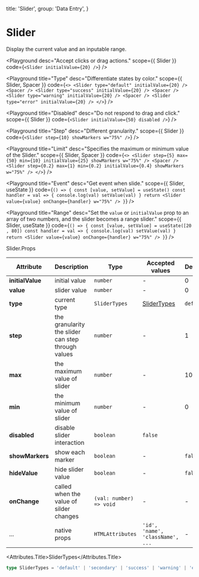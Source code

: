 
  title: 'Slider',
  group: 'Data Entry',
}

# Slider

Display the current value and an inputable range.

<Playground
  desc="Accept clicks or drag actions."
  scope={{ Slider }}
  code={`
<Slider initialValue={20} />
`}
/>

<Playground
  title="Type"
  desc="Differentiate states by color."
  scope={{ Slider, Spacer }}
  code={`
    <>
      <Slider type="default" initialValue={20} />
      <Spacer />
      <Slider type="success" initialValue={20} />
      <Spacer />
      <Slider type="warning" initialValue={20} />
      <Spacer />
      <Slider type="error" initialValue={20} />
    </>
`}
/>

<Playground
  title="Disabled"
  desc="Do not respond to drag and click."
  scope={{ Slider }}
  code={`
<Slider initialValue={50} disabled />
`}
/>

<Playground
  title="Step"
  desc="Different granularity."
  scope={{ Slider }}
  code={`
<Slider step={10} showMarkers w="75%" />
`}
/>

<Playground
  title="Limit"
  desc="Specifies the maximum or minimum value of the Slider."
  scope={{ Slider, Spacer }}
  code={`
<>
  <Slider step={5} max={50} min={10} initialValue={25} showMarkers w="75%" />
  <Spacer />
  <Slider step={0.2} max={1} min={0.2} initialValue={0.4} showMarkers w="75%" />
</>
`}
/>

<Playground
  title="Event"
  desc="Get event when slide."
  scope={{ Slider, useState }}
  code={`
() => {
  const [value, setValue] = useState()
  const handler = val => {
    console.log(val)
    setValue(val)
  }
  return <Slider value={value} onChange={handler} w="75%" />
}
`}
/>

<Playground
  title="Range"
  desc="Set the `value` or `initialValue` prop to an array of two numbers, and the slider becomes a range slider."
  scope={{ Slider, useState }}
  code={`
() => {
  const [value, setValue] = useState([20 , 80])
  const handler = val => {
    console.log(val)
    setValue(val)
  }
  return <Slider value={value} onChange={handler} w="75%" />
}
`}
/>


<Attributes edit="/app/components/slider.mdx">
<Attributes.Title>Slider.Props</Attributes.Title>

| Attribute        | Description                                        | Type                    | Accepted values                  | Default   |
| ---------------- | -------------------------------------------------- | ----------------------- | -------------------------------- | --------- |
| **initialValue** | initial value                                      | `number`                | -                                | 0         |
| **value**        | slider value                                       | `number`                | -                                | 0         |
| **type**         | current type                                       | `SliderTypes`           | [SliderTypes](#slidertypes)      | `default` |
| **step**         | the granularity the slider can step through values | `number`                | -                                | 1         |
| **max**          | the maximum value of slider                        | `number`                | -                                | 100       |
| **min**          | the minimum value of slider                        | `number`                | -                                | 0         |
| **disabled**     | disable slider interaction                         | `boolean`               | `false`                          |
| **showMarkers**  | show each marker                                   | `boolean`               | -                                | `false`   |
| **hideValue**    | hide slider value                                  | `boolean`               | -                                | `false`   |
| **onChange**     | called when the value of silder changes            | `(val: number) => void` | -                                | -         |
| ...              | native props                                       | `HTMLAttributes`        | `'id', 'name', 'className', ...` | -         |

<Attributes.Title>SliderTypes</Attributes.Title>

```ts
type SliderTypes = 'default' | 'secondary' | 'success' | 'warning' | 'error'
```

</Attributes>
